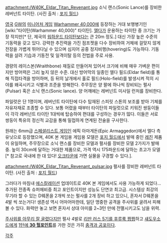 {{{+1 '''Revenant Titan'''}}}

attachment:/W40K_Eldar_Titan_Revenant.jpg
소닉 랜스(Sonic Lance)를 장비한 레버넌트 타이탄.
(사진 출처 : [http://www.forgeworld.co.uk 포지 월드])

[[영국]] [[GW]]의 [[미니어처 게임]] [[Warhammer 40,000]]에 등장하는 거대 보행병기인 [wiki:"타이탄(Warhammer 40,000)" 타이탄]. [[엘다]]가 운용하는 타이탄 중 크기는 가장 작지만[* 단, 제국의 [[워하운드 타이탄]]보다는 큰 20m 정도.] 대신 가장 높은 수준의 기동력을 갖고 있다. 강력한 추진력을 가진 점프젯을 다수 장비하여 거체에 걸맞지 않게 전장을 가볍게 뛰어다닐 수 있으며 심지어 공중 정지비행(hovering)도 가능하다. 기동력을 살려 기습과 기동전 및 일격이탈 등의 전법을 주로 사용.

경량의 레이스본(Wraithbone) 재질로 만들어져 있어서 크기에 비해 매우 가벼운 편이지만 방어력은 그리 높지 않은 수준. 대신 방어막의 일종인 엘다 필드(Eldar field)를 통해 직접타격을 방어하며, 등 뒤의 날개에서 홀로 필드(Holo-field)를 발생시켜 적의 시야를 왜곡시키고 식별과 조준을 방해한다. 주무장은 양 팔에 하나씩 장비되는 펄사(Pulsar) 혹은 소닉 랜스(Sonic lance). 양 어깨에는 레버넌트 미사일 런처를 장비한다.

파일럿은 단 1명이며, 레버넌트 타이탄에 다수 탑재된 스피릿 스톤의 보조를 받아 기체를 자유자재로 조종할 수 있다. 보통 어렸을 때부터 타이탄의 파일럿으로 키워진 쌍둥이들이 각각 레버넌트 타이탄 1대씩에 탑승하여 편대를 구성하는 경우가 많다. 이들은 서로 쌍둥이 특유의 정신적 교감을 통해 밀접하게 연계된 전술을 구사한다.

원래는 6mm급 [[스페셜리스트 게임]]인 에픽 아마게돈(Epic Armaggedon)에서 엘다 측 유닛으로 등장했으며, 40K 본 게임용 게임용 모델은 [[포지 월드]]에서 발매 중인 [[레진]] 제품이 유일하며, 주무장으로 소닉 랜스를 장비한 모델과 펄사를 장비한 모델 2가지가 발매중. 높이 30cm에 달하는 거대한 제품으로, 가격 역시 175파운드에 달하는 초고가 모델[* 참고로 국내에 한 대 있다! [[오크타운]]에 가면 실물을 구경할 수 있다.]. 

attachment:/W40K_Eldar_Titan_Revenant_pulsar.jpg
펄사를 장비한 레버넌트 타이탄.
(사진 출처 : [http://www.forgeworld.co.uk 포지 월드])

그러다가 마침내 [[에스칼레이션]] 업데이트로 40K 본 게임에서도 사용 가능하게 되었다... 추가된 전종족 슈퍼헤비중 최고 포인트이지만 성능도 단연코 최고급. 시스템상 최강의 무기라 할 수 있는 D웨폰을 2개씩 쏘는 펄사를 2개 장비 하고 있으니, 혼자서 D웨폰을 4발 씩 쏘는거다! 생존성 역시 어마어마한데, 일단 명중한 공격을 주사위를 굴려서 피해볼 수 있다. 화력만 놓고 보면 혼자서 상대 아미를 2~3턴 만에 전멸시키고도 남을 위력. 

[https://www.youtube.com/watch?v=9I64qaKknZE 주사위를 아무리 잘 굴렸다지만] 펄사 4발로 [https://www.youtube.com/watch?v=9I64qaKknZE#t=49m17s 리만 러스 5기를 후루룩 짭짭]하고 [[섀도우소드]]에게 [https://www.youtube.com/watch?v=9I64qaKknZE#t=1h6m 1턴에 '''30 헐포인트''']를 가한 것은 가히 [[충격과 공포]]이다.

[[각주]]
